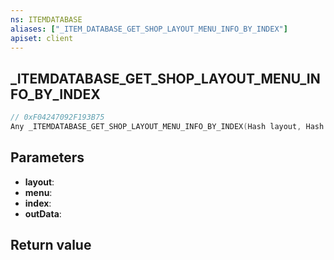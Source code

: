 ```yaml
---
ns: ITEMDATABASE
aliases: ["_ITEM_DATABASE_GET_SHOP_LAYOUT_MENU_INFO_BY_INDEX"]
apiset: client
---
```

## _ITEMDATABASE_GET_SHOP_LAYOUT_MENU_INFO_BY_INDEX

```c
// 0xF04247092F193B75
Any _ITEMDATABASE_GET_SHOP_LAYOUT_MENU_INFO_BY_INDEX(Hash layout, Hash menu, int index, Any* outData);
```


## Parameters
* **layout**:
* **menu**:
* **index**:
* **outData**:

## Return value